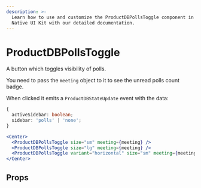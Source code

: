 ```yaml
---
description: >-
  Learn how to use and customize the ProductDBPollsToggle component in ProductDB's React
  Native UI Kit with our detailed documentation.
---
```


# ProductDBPollsToggle

A button which toggles visibility of polls.

You need to pass the `meeting` object to it to see the unread polls count badge.

When clicked it emits a `ProductDBStateUpdate` event with the data:

```ts
{
  activeSidebar: boolean;
  sidebar: 'polls' | 'none';
}
```

```jsx
<Center>
  <ProductDBPollsToggle size="sm" meeting={meeting} />
  <ProductDBPollsToggle size="lg" meeting={meeting} />
  <ProductDBPollsToggle variant="horizontal" size="sm" meeting={meeting} />
</Center>
```

## Props

<PropsTable of="ProductDB-polls-toggle" />

<head>
  <title>React Native UI Kit ProductDBPollsToggle</title>
</head>

